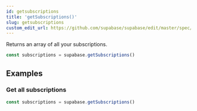 ```yaml
---
id: getsubscriptions
title: 'getSubscriptions()'
slug: getsubscriptions
custom_edit_url: https://github.com/supabase/supabase/edit/master/spec/supabase_js_v1_legacy.yml
---
```



Returns an array of all your subscriptions.

```js
const subscriptions = supabase.getSubscriptions()
```

## Examples

### Get all subscriptions

```js
const subscriptions = supabase.getSubscriptions()
```
